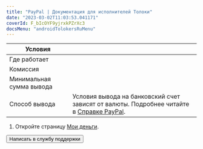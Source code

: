 ```yaml
---
title: "PayPal | Документация для исполнителей Толоки"
date: "2023-03-02T11:03:53.041171"
coverId: F_bIcOYF9yjrxkPZrXc3
docsMenu: "androidTolokersRuMenu"
---
```



<RuPaypalContent1/>

Условия | |
----- | -----
Где работает | <RuPaypalTable3/>
Комиссия | <RuPaypalTable1/>
Минимальная сумма вывода | <RuPaypalTable2/>
Способ вывода | Условия вывода на банковский счет зависят от валюты. Подробнее читайте в [Справке PayPal](https://www.paypal.com/ru/smarthelp/article/faq1189).

<RuPaypalContent2/>

1. Откройте страницу [Мои деньги](https://toloka.yandex.ru/profile/money).

<RuPaypalContent3/>

<Button themeColor="light" view="default" size="l" type="link" url="../../troubleshooting/troubleshooting#money_withdrawal">Написать в службу поддержки</Button>
